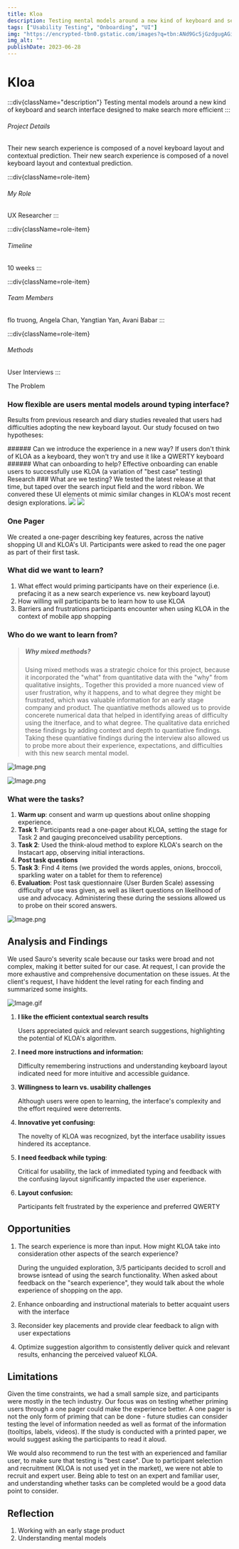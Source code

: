 ```yaml
---
title: Kloa
description: Testing mental models around a new kind of keyboard and search interface
tags: ["Usability Testing", "Onboarding", "UI"]
img: "https://encrypted-tbn0.gstatic.com/images?q=tbn:ANd9GcSjGzdgugAGiD6iO8_mmcyaZchDseFR-LrJHg&s"
img_alt: ""
publishDate: 2023-06-28
---
```




# Kloa

:::div{className="description"}
Testing mental models around a new kind of keyboard and search interface designed to make search more efficient
:::


###### Project Details

Their new search experience is composed of a novel keyboard layout and contextual prediction. Their new search experience is composed of a novel keyboard layout and contextual prediction.

<div class='roles'>

:::div{className=role-item}
###### My Role
UX Researcher
:::

:::div{className=role-item}
###### Timeline
10 weeks
:::

:::div{className=role-item}
###### Team Members
flo truong, 
Angela Chan, Yangtian Yan, Avani Babar
:::


:::div{className=role-item}
###### Methods
User Interviews
:::
</div>


<FullWidthSection bgClass="gray"
maxWidth="40rem">
  The Problem
  ### How flexible are users mental models around typing interface?
  Results from previous research and diary studies revealed that users had difficulties adopting the new keyboard layout. Our study focused on two hypotheses:

  <NumberedList>
    <NumberedItem index={0}>
      ###### Can we introduce the experience in a new way?
      If users don't think of KLOA as a keyboard, they won't try and use it like a QWERTY keyboard
    </NumberedItem>
    <NumberedItem index={1}>
      ###### What can onboarding to help?
      Effective onboarding can enable users to successfully use KLOA (a variation of "best case" testing)
    </NumberedItem>
  </NumberedList>
</FullWidthSection>

<FullWidthSection bgClass="lightblue">
Research
### What are we testing?
We tested the latest release at that time, but taped over the search input field and the word ribbon. We convered these UI elements ot mimic similar changes in KLOA's most recent design explorations.


<img src="https://res.cloudinary.com/digifab/image/upload/v1714165624/p4ioMedia/kloa/Image2_jy10re.png"/>
<img src="https://res.cloudinary.com/digifab/image/upload/v1714165623/p4ioMedia/kloa/Image_fgp611.png"/>

### One Pager

We created a one-pager describing key features, across the native shopping UI and KLOA's UI. Participants were asked to read the one pager as part of their first task.



### What did we want to learn?

1. What effect would priming participants have on their experience (i.e. prefacing it as a new search experience vs. new keyboard layout)
2. How willing will participants be to learn how to use KLOA
3. Barriers and frustrations participants encounter when using KLOA in the context of mobile app shopping

### Who do we want to learn from?

> ##### Why mixed methods?
>
> <p>Using mixed methods was a strategic choice for this project, because it incorporated the "what" from quantitative data with the "why" from qualitative insights,. Together this provided a more nuanced view of user frustration, why it happens, and to what degree they might be frustrated, which was valuable information for an early stage company and product. The quantiative methods allowed us to provide concerete numerical data that helped in identifying areas of difficulty using the itnerface, and to what degree. The qualitative data enriched these findings by adding context and depth to quantiative findings. Taking these quantiative findings during the interview also allowed us to probe more about their experience, expectations, and difficulties with this new search mental model.</p>


![Image.png](https://res.cloudinary.com/digifab/image/upload/v1714165627/p4ioMedia/kloa/Image3_k0meao.png)

![Image.png](https://res.cloudinary.com/digifab/image/upload/v1714165626/p4ioMedia/kloa/Image4_iytpwt.png)


### What were the tasks?

1. **Warm up**: consent and warm up questions about online shopping experience.
2. **Task 1**: Participants read a one-pager about KLOA, setting the stage for Task 2 and gauging preconceived usability perceptions.
3. **Task 2**: Used the think-aloud method to explore KLOA's search on the Instacart app, observing initial interactions.
4. **Post task questions**
5. **Task 3**: Find 4 items (we provided the words apples, onions, broccoli, sparkling water on a tablet for them to reference)
6. **Evaluation**: Post task questionnaire (User Burden Scale) assessing difficulty of use was given, as well as likert questions on likelihood of use and advocacy. Administering these during the sessions allowed us to probe on their scored answers.

![Image.png](https://res.cloudinary.com/digifab/image/upload/v1714165625/p4ioMedia/kloa/Image5_enlvcv.png)


</FullWidthSection>

<FullWidthSection bgClass="red">

## Analysis and Findings

We used Sauro's severity scale because our tasks were broad and not complex, making it better suited for our case. At request, I can provide the more exhaustive and comprehensive documentation on these issues. At the client's request, I have hiddent the level rating for each finding and summarized some insights.


![Image.gif](https://res.cloudinary.com/digifab/image/upload/v1714165628/p4ioMedia/kloa/Image_v361jt.gif)

1. **I like the efficient contextual search results**

   Users appreciated quick and relevant search suggestions, highlighting the potential of KLOA's algorithm.

2. **I need more instructions and information:**

   Difficulty remembering instructions and understanding keyboard layout indicated need for more intuitive and accessible guidance.

3. **Willingness to learn vs. usability challenges**

   Although users were open to learning, the interface's complexity and the effort required were deterrents.

4. **Innovative yet confusing:**

   The novelty of KLOA was recognized, byt the interface usability issues hindered its acceptance.

5. **I need feedback while typing**:

   Critical for usability, the lack of immediated typing and feedback with the confusing layout significantly impacted the user experience.

6. **Layout confusion:**

   Participants felt frustrated by the experience and preferred QWERTY

</FullWidthSection>

## Opportunities

1. The search experience is more than input. How might KLOA take into consideration other aspects of the search experience?

   During the unguided exploration, 3/5 participants decided to scroll and browse isntead of using the search functionality. When asked about feedback on the "search experience", they would talk about the whole experience of shopping on the app.

1. Enhance onboarding and instructional materials to better acquaint users with the interface
1. Reconsider key placements and provide clear feedback to align with user expectations
1. Optimize suggestion algorithm to consistently deliver quick and relevant results, enhancing the perceived valueof KLOA.

## Limitations

Given the time constraints, we had a small sample size, and participants were mostly in the tech industry. Our focus was on testing whether priming users through a one pager could make the experience better. A one pager is not the only form of priming that can be done - future studies can consider testing the level of information needed as well as format of the information (tooltips, labels, videos). If the study is conducted with a printed paper, we would suggest asking the participants to read it aloud.

We would also recommend to run the test with an experienced and familiar user, to make sure that testing is "best case". Due to participant selection and recruitment (KLOA is not used yet in the market), we were not able to recruit and expert user. Being able to test on an expert and familiar user, and understanding whether tasks can be completed would be a good data point to consider.

## Reflection

1. Working with an early stage product
2. Understanding mental models
